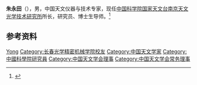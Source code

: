 '''朱永田'''（{{bd|1964年|10月22日|}}），男，中国天文仪器与技术专家，现任[[中国科学院国家天文台南京天文光学技术研究所|中国科学院国家天文台南京天文光学技术研究所]]所长，研究员、博士生导师。<ref>{{Cite web|title=朱永田|url=http://sourcedb.niaot.cas.cn/zw/zjrc/200908/t20090818_2417854.html|accessdate=2021-01-02|work=中国科学院国家天文台南京天文光学技术研究所|archive-date=2020-12-01|archive-url=https://web.archive.org/web/20201201051134/http://sourcedb.niaot.cas.cn/zw/zjrc/200908/t20090818_2417854.html|dead-url=no}}</ref>

== 参考资料 ==
{{reflist}}

{{中国人物小作品}}
{{Navboxes
| title  = 朱永田在[[中国天文学会|中国天文学会]]的职务
| list1  =
{{中国天文学会第十一届理事会}}
{{中国天文学会第十二届理事会}}
}}

{{Authority control}}
{{DEFAULTSORT:Zhu朱}}
[[Category:朱姓|Yong]]
[[Category:长春光学精密机械学院校友|Category:长春光学精密机械学院校友]]
[[Category:中国天文学家|Category:中国天文学家]]
[[Category:中國科學院研究員|Category:中國科學院研究員]]
[[Category:中国天文学会理事|Category:中国天文学会理事]]
[[Category:中国天文学会常务理事|Category:中国天文学会常务理事]]